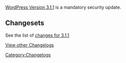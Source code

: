 [[Version_3.1.1|WordPress Version 3.1.1]] is a mandatory security update.

==Changesets==

See the list of [http://core.trac.wordpress.org/query?milestone=3.1.1 changes for 3.1.1]


[[WordPress Versions|View other Changelogs]]

[[Category:Changelogs]]